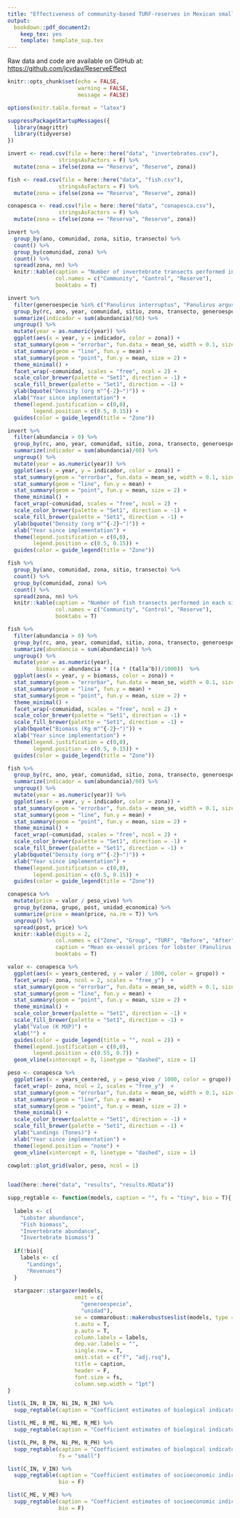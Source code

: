 ```yaml
---
title: "Effectiveness of community-based TURF-reserves in Mexican small-scale fisheries"
output:
  bookdown::pdf_document2:
    keep_tex: yes
    template: template_sup.tex
---
```


Raw data and code are available on GitHub at: [https://github.com/jcvdav/ReserveEffect](https://github.com/jcvdav/ReserveEffect)

```r
knitr::opts_chunk$set(echo = FALSE,
                      warning = FALSE,
                      message = FALSE)

options(knitr.table.format = "latex")
```

```r
suppressPackageStartupMessages({
  library(magrittr)
  library(tidyverse)
})
```

```r
invert <- read.csv(file = here::here("data", "invertebrates.csv"),
                stringsAsFactors = F) %>% 
  mutate(zona = ifelse(zona == "Reserva", "Reserve", zona))

fish <- read.csv(file = here::here("data", "fish.csv"),
                stringsAsFactors = F) %>% 
  mutate(zona = ifelse(zona == "Reserva", "Reserve", zona))

conapesca <- read.csv(file = here::here("data", "conapesca.csv"),
                stringsAsFactors = F) %>% 
  mutate(zona = ifelse(zona == "Reserva", "Reserve", zona))
```

```r
invert %>% 
  group_by(ano, comunidad, zona, sitio, transecto) %>%
  count() %>%
  group_by(comunidad, zona) %>%
  count() %>% 
  spread(zona, nn) %>% 
  knitr::kable(caption = "Number of invertebrate transects performed in each site of each community.",
               col.names = c("Community", "Control", "Reserve"),
               booktabs = T)
```

```r
invert %>%
  filter(generoespecie %in% c("Panulirus interruptus", "Panulirus argus")) %>% 
  group_by(rc, ano, year, comunidad, sitio, zona, transecto, generoespecie) %>% 
  summarize(indicador = sum(abundancia)/60) %>%
  ungroup() %>% 
  mutate(year = as.numeric(year)) %>% 
  ggplot(aes(x = year, y = indicador, color = zona)) +
  stat_summary(geom = "errorbar", fun.data = mean_se, width = 0.1, size = 1) +
  stat_summary(geom = "line", fun.y = mean) +
  stat_summary(geom = "point", fun.y = mean, size = 2) +
  theme_minimal() +
  facet_wrap(~comunidad, scales = "free", ncol = 2) +
  scale_color_brewer(palette = "Set1", direction = -1) +
  scale_fill_brewer(palette = "Set1", direction = -1) +
  ylab(bquote("Density (org m"^{-2}~")")) +
  xlab("Year since implementation") +
  theme(legend.justification = c(0,0),
        legend.position = c(0.5, 0.15)) +
  guides(color = guide_legend(title = "Zone"))
```


```r
invert %>%
  filter(abundancia > 0) %>%
  group_by(rc, ano, year, comunidad, sitio, zona, transecto, generoespecie) %>% 
  summarize(indicador = sum(abundancia)/60) %>%
  ungroup() %>% 
  mutate(year = as.numeric(year)) %>% 
  ggplot(aes(x = year, y = indicador, color = zona)) +
  stat_summary(geom = "errorbar", fun.data = mean_se, width = 0.1, size = 1) +
  stat_summary(geom = "line", fun.y = mean) +
  stat_summary(geom = "point", fun.y = mean, size = 2) +
  theme_minimal() +
  facet_wrap(~comunidad, scales = "free", ncol = 2) +
  scale_color_brewer(palette = "Set1", direction = -1) +
  scale_fill_brewer(palette = "Set1", direction = -1) +
  ylab(bquote("Density (org m"^{-2}~")")) +
  xlab("Year since implementation") +
  theme(legend.justification = c(0,0),
        legend.position = c(0.5, 0.15)) +
  guides(color = guide_legend(title = "Zone"))
```

\clearpage

```r
fish %>% 
  group_by(ano, comunidad, zona, sitio, transecto) %>%
  count() %>%
  group_by(comunidad, zona) %>%
  count() %>% 
  spread(zona, nn) %>% 
  knitr::kable(caption = "Number of fish transects performed in each site of each community.",
               col.names = c("Community", "Control", "Reserve"),
               booktabs = T)
```

```r
fish %>%
  filter(abundancia > 0) %>% 
  group_by(rc, ano, year, comunidad, sitio, zona, transecto, generoespecie, talla, a, b) %>% 
  summarize(abundancia = sum(abundancia)) %>% 
  ungroup() %>% 
  mutate(year = as.numeric(year),
         biomass = abundancia * ((a * (talla^b))/1000))  %>% 
  ggplot(aes(x = year, y = biomass, color = zona)) +
  stat_summary(geom = "errorbar", fun.data = mean_se, width = 0.1, size = 1) +
  stat_summary(geom = "line", fun.y = mean) +
  stat_summary(geom = "point", fun.y = mean, size = 2) +
  theme_minimal() +
  facet_wrap(~comunidad, scales = "free", ncol = 2) +
  scale_color_brewer(palette = "Set1", direction = -1) +
  scale_fill_brewer(palette = "Set1", direction = -1) +
  ylab(bquote("Biomass (Kg m"^{-2}~")")) +
  xlab("Year since implementation") +
  theme(legend.justification = c(0,0),
        legend.position = c(0.5, 0.15)) +
  guides(color = guide_legend(title = "Zone"))

```

\clearpage

```r
fish %>%
  group_by(rc, ano, year, comunidad, sitio, zona, transecto, generoespecie) %>% 
  summarize(indicador = sum(abundancia)/60) %>%
  ungroup() %>% 
  mutate(year = as.numeric(year)) %>% 
  ggplot(aes(x = year, y = indicador, color = zona)) +
  stat_summary(geom = "errorbar", fun.data = mean_se, width = 0.1, size = 1) +
  stat_summary(geom = "line", fun.y = mean) +
  stat_summary(geom = "point", fun.y = mean, size = 2) +
  theme_minimal() +
  facet_wrap(~comunidad, scales = "free", ncol = 2) +
  scale_color_brewer(palette = "Set1", direction = -1) +
  scale_fill_brewer(palette = "Set1", direction = -1) +
  ylab(bquote("Density (org m"^{-2}~")")) +
  xlab("Year since implementation") +
  theme(legend.justification = c(0,0),
        legend.position = c(0.5, 0.15)) +
  guides(color = guide_legend(title = "Zone"))
```

\clearpage

```r
conapesca %>% 
  mutate(price = valor / peso_vivo) %>% 
  group_by(zona, grupo, post, unidad_economica) %>% 
  summarize(price = mean(price, na.rm = T)) %>% 
  ungroup() %>% 
  spread(post, price) %>% 
  knitr::kable(digits = 2,
               col.names = c("Zone", "Group", "TURF", "Before", "After"),
               caption = "Mean ex-vessel prices for lobster (Panulirus spp.) on each TURF (community) by zone (MC = Caribbean; PN = Pacific) and group (Control = only TURF, Treated = TURF and reserve).",
               booktabs = T)
```

```r
valor <- conapesca %>% 
  ggplot(aes(x = years_centered, y = valor / 1000, color = grupo)) +
  facet_wrap(~ zona, ncol = 2, scales = "free_y")  +
  stat_summary(geom = "errorbar", fun.data = mean_se, width = 0.1, size = 1) +
  stat_summary(geom = "line", fun.y = mean) +
  stat_summary(geom = "point", fun.y = mean, size = 2) +
  theme_minimal() +
  scale_color_brewer(palette = "Set1", direction = -1) +
  scale_fill_brewer(palette = "Set1", direction = -1) +
  ylab("Value (K MXP)") +
  xlab("") +
  guides(color = guide_legend(title = "", ncol = 2)) +
  theme(legend.justification = c(0,0),
        legend.position = c(0.55, 0.7)) +
  geom_vline(xintercept = 0, linetype = "dashed", size = 1)

peso <- conapesca %>% 
  ggplot(aes(x = years_centered, y = peso_vivo / 1000, color = grupo)) +
  facet_wrap(~ zona, ncol = 2, scales = "free_y")  +
  stat_summary(geom = "errorbar", fun.data = mean_se, width = 0.1, size = 1) +
  stat_summary(geom = "line", fun.y = mean) +
  stat_summary(geom = "point", fun.y = mean, size = 2) +
  theme_minimal() +
  scale_color_brewer(palette = "Set1", direction = -1) +
  scale_fill_brewer(palette = "Set1", direction = -1) +
  ylab("Landings (Tones)") +
  xlab("Year since implementation") +
  theme(legend.position = "none") +
  geom_vline(xintercept = 0, linetype = "dashed", size = 1)

cowplot::plot_grid(valor, peso, ncol = 1)
  
```

\clearpage

```r
load(here::here("data", "results", "results.RData"))
```

```r
supp_regtable <- function(models, caption = "", fs = "tiny", bio = T){
  
  labels <- c(
    "Lobster abundance",
    "Fish biomass",
    "Invertebrate abundance",
    "Invertebrate biomass")
  
  if(!bio){
    labels <- c(
      "Landings",
      "Revenues")
  }
  
  stargazer::stargazer(models,
                     omit = c(
                       "generoespecie",
                       "unidad"),
                     se = commarobust::makerobustseslist(models, type = "HC1"),
                     t.auto = T,
                     p.auto = T,
                     column.labels = labels,
                     dep.var.labels = "",
                     single.row = T,
                     omit.stat = c("f", "adj.rsq"),
                     title = caption,
                     header = F,
                     font.size = fs,
                     column.sep.width = "1pt")
}
```

```r
list(L_IN, B_IN, Ni_IN, N_IN) %>% 
  supp_regtable(caption = "Coefficient estimates of biological indicators for Isla Natividad.")
```

\clearpage

```r
list(L_ME, B_ME, Ni_ME, N_ME) %>% 
  supp_regtable(caption = "Coefficient estimates of biological indicators for Maria Elena.")
```

\clearpage

```r
list(L_PH, B_PH, Ni_PH, N_PH) %>% 
  supp_regtable(caption = "Coefficient estimates of biological indicators for Punta Herrero.",
                fs = "small")
```

\clearpage

```r
list(C_IN, V_IN) %>% 
  supp_regtable(caption = "Coefficient estimates of socioeconomic indicators Isla Natividad.",
                bio = F)
```

\clearpage

```r
list(C_ME, V_ME) %>% 
  supp_regtable(caption = "Coefficient estimates of socioeconomic indicators for Maria Elena.",
                bio = F)
```

